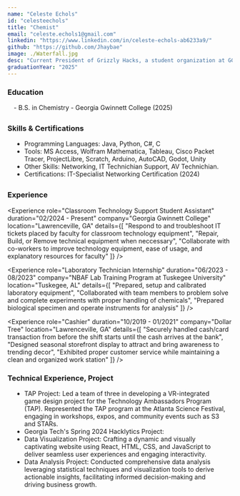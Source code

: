 ```yaml
---
name: "Celeste Echols"
id: "celesteechols"
title: "Chemist"
email: "celeste.echols1@gmail.com"
linkedin: "https://www.linkedin.com/in/celeste-echols-ab6233a9/"
github: "https://github.com/Jhaybae"
image: ./Waterfall.jpg
desc: "Current President of Grizzly Hacks, a student organization at GGC that is focused on increasing students knowledge of hackathons and technology. I helped develop Pixel Arcade with my team Pixel8 for TAP in Fall 2024. I enjoy learning, gaming, and playing sports. I am a curious and detail-oriented person. "
graduationYear: "2025"
---
```


### Education
<div style="margin-left:1em; margin-bottom:2em">
- B.S. in Chemistry - Georgia Gwinnett College (2025)
</div>

### Skills & Certifications
<ul style="list-style-type: disc;width: 90%; margin-left:1em; margin-bottom:2em">
  <li> Programming Languages: Java, Python, C#, C </li>
  <li> Tools: MS Access, Wolfram Mathematica, Tableau, Cisco Packet Tracer, ProjectLibre, Scratch, Arduino, AutoCAD, Godot, Unity</li>
  <li>Other Skills: Networking, IT Technichian Support, AV Technichian.</li>
  <li>Certifications: IT-Specialist Networking Certification (2024)</li>
</ul>

### Experience
<Experience 
  role="Classroom Technology Support Student Assistant" 
  duration="02/2024 - Present" 
  company="Georgia Gwinnett College" 
  location="Lawrenceville, GA"
  details={[
    "Respond to and troubleshoot IT tickets placed by faculty for classroom technology equipment", 
    "Repair, Build, or Remove technical equipment when neccessary",
    "Collaborate with co-workers to improve technology equipment, ease of usage, and explanatory resources for faculty"
  ]}
/>

<Experience 
  role="Laboratory Technician Internship" 
  duration="06/2023 - 08/2023" 
  company="NBAF Lab Training Program at Tuskegee University" 
  location="Tuskegee, AL"
  details={[
    "Prepared, setup and calibrated laboratory equipment",
    "Collaborated with team members to problem solve and complete experiments with proper handling of chemicals",
    "Prepared biological specimen and operate instruments for analysis"
  ]}
/>

<Experience 
  role="Cashier" 
  duration="10/2019 - 01/2021" 
  company="Dollar Tree" 
  location="Lawrenceville, GA"
  details={[
    "Securely handled cash/card transaction from before the shift starts until the cash arrives at the bank",
    "Designed seasonal storefront display to attract and bring awareness to trending decor",
    "Exhibited proper customer service while maintaining a clean and organized work station"
  ]}
/>



### Technical Experience, Project
<ul style="list-style-type: disc;width: 90%; margin-bottom: 2em; margin-left:1em">
<li>TAP Project: Led a team of three in developing a VR-integrated game design project for the Technology Ambassadors Program (TAP). Represented the TAP program at the Atlanta Science Festival, engaging in workshops, expos, and community events such as S3 and STARs.</li>
<li>Georgia Tech's Spring 2024 Hacklytics Project:
<li>Data Visualization Project: Crafting a dynamic and visually captivating website using React, HTML, CSS, and JavaScript to deliver seamless user experiences and engaging interactivity.</li>
<li>Data Analysis Project: Conducted comprehensive data analysis leveraging statistical techniques and visualization tools to derive actionable insights, facilitating informed decision-making and driving business growth.</li>
</ul>

